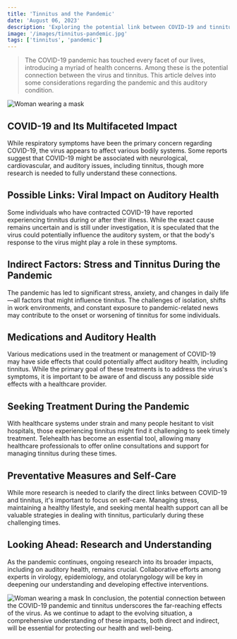 ```yaml
---
title: 'Tinnitus and the Pandemic'
date: 'August 06, 2023'
description: 'Exploring the potential link between COVID-19 and tinnitus.'
image: '/images/tinnitus-pandemic.jpg'
tags: ['tinnitus', 'pandemic']
---
```


<Blockquote>
  The COVID-19 pandemic has touched every facet of our lives, introducing a
  myriad of health concerns. Among these is the potential connection between the
  virus and tinnitus. This article delves into some considerations regarding the
  pandemic and this auditory condition.
</Blockquote>
<Image src="/images/tinnitus-pandemic.jpg" alt="Woman wearing a mask" />

## <Highlighter>COVID-19 and Its Multifaceted Impact</Highlighter>

While respiratory symptoms have been the primary concern regarding COVID-19, the virus appears to affect various bodily systems. Some reports suggest that COVID-19 might be associated with neurological, cardiovascular, and auditory issues, including tinnitus, though more research is needed to fully understand these connections.

## <Highlighter>Possible Links: Viral Impact on Auditory Health</Highlighter>

Some individuals who have contracted COVID-19 have reported experiencing tinnitus during or after their illness. While the exact cause remains uncertain and is still under investigation, it is speculated that the virus could potentially influence the auditory system, or that the body's response to the virus might play a role in these symptoms.

## <Highlighter>Indirect Factors: Stress and Tinnitus During the Pandemic</Highlighter>

The pandemic has led to significant stress, anxiety, and changes in daily life—all factors that might influence tinnitus. The challenges of isolation, shifts in work environments, and constant exposure to pandemic-related news may contribute to the onset or worsening of tinnitus for some individuals.

## <Highlighter>Medications and Auditory Health</Highlighter>

Various medications used in the treatment or management of COVID-19 may have side effects that could potentially affect auditory health, including tinnitus. While the primary goal of these treatments is to address the virus's symptoms, it is important to be aware of and discuss any possible side effects with a healthcare provider.

## <Highlighter>Seeking Treatment During the Pandemic</Highlighter>

With healthcare systems under strain and many people hesitant to visit hospitals, those experiencing tinnitus might find it challenging to seek timely treatment. Telehealth has become an essential tool, allowing many healthcare professionals to offer online consultations and support for managing tinnitus during these times.

## <Highlighter>Preventative Measures and Self-Care</Highlighter>

While more research is needed to clarify the direct links between COVID-19 and tinnitus, it's important to focus on self-care. Managing stress, maintaining a healthy lifestyle, and seeking mental health support can all be valuable strategies in dealing with tinnitus, particularly during these challenging times.

## <Highlighter>Looking Ahead: Research and Understanding</Highlighter>

As the pandemic continues, ongoing research into its broader impacts, including on auditory health, remains crucial. Collaborative efforts among experts in virology, epidemiology, and otolaryngology will be key in deepening our understanding and developing effective interventions.

<Image src="/images/tinnitus-pandemic2.jpg" alt="Woman wearing a mask" />
In conclusion, the potential connection between the COVID-19 pandemic and tinnitus
underscores the far-reaching effects of the virus. As we continue to adapt to the
evolving situation, a comprehensive understanding of these impacts, both direct and
indirect, will be essential for protecting our health and well-being.
